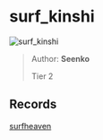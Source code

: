 
# surf_kinshi

![surf_kinshi](https://raw.githubusercontent.com/Sayt123/SurfMapPics/Maps-and-bonuses/csgo/surf_kinshi.jpg)

> Author: **Seenko**
>
> Tier 2

## Records

[surfheaven](https://surfheaven.eu/map/surf_kinshi)
